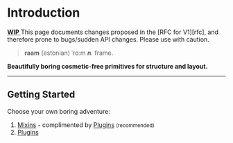 
# Introduction

<Callout>
  <abbr title="Work in Progress">
    <strong>WIP</strong>
  </abbr>
  This page documents changes proposed in the [RFC for V1][rfc], and therefore prone
  to bugs/sudden API changes. Please use with caution.
</Callout>

> **raam** (estonian) ˈrɑːm _**n**._ frame.

**Beautifully boring cosmetic-free primitives for structure and layout.**

---

## Getting Started

Choose your own boring adventure:

1. [Mixins](/mixins) - complimented by [Plugins](#) <small>(recommended)</small>
2. [Plugins](#)

[prop-and-lock]: https://twitter.com/davidkpiano/status/1284155737720205313?lang=en
[reactjs]: https://reactjs.org
[theme-ui]: https://theme-ui.com/
[rfc]: https://github.com/joe-bell/raam/pull/149
